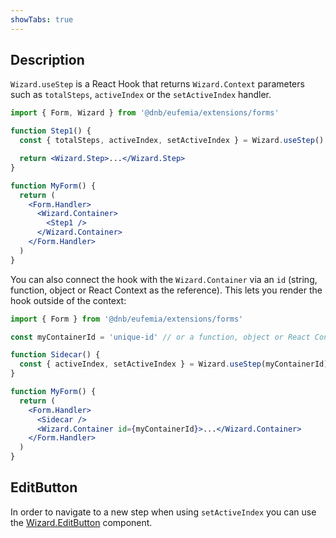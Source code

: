 ```yaml
---
showTabs: true
---
```


## Description

`Wizard.useStep` is a React Hook that returns `Wizard.Context` parameters such as `totalSteps`, `activeIndex` or the `setActiveIndex` handler.

```jsx
import { Form, Wizard } from '@dnb/eufemia/extensions/forms'

function Step1() {
  const { totalSteps, activeIndex, setActiveIndex } = Wizard.useStep()

  return <Wizard.Step>...</Wizard.Step>
}

function MyForm() {
  return (
    <Form.Handler>
      <Wizard.Container>
        <Step1 />
      </Wizard.Container>
    </Form.Handler>
  )
}
```

You can also connect the hook with the `Wizard.Container` via an `id` (string, function, object or React Context as the reference). This lets you render the hook outside of the context:

```jsx
import { Form } from '@dnb/eufemia/extensions/forms'

const myContainerId = 'unique-id' // or a function, object or React Context reference

function Sidecar() {
  const { activeIndex, setActiveIndex } = Wizard.useStep(myContainerId)
}

function MyForm() {
  return (
    <Form.Handler>
      <Sidecar />
      <Wizard.Container id={myContainerId}>...</Wizard.Container>
    </Form.Handler>
  )
}
```

## EditButton

In order to navigate to a new step when using `setActiveIndex` you can use the [Wizard.EditButton](/uilib/extensions/forms/Wizard/EditButton/) component.
